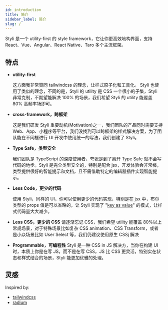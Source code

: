 ```yaml
---
id: introduction
title: 简介
sidebar_label: 简介
slug: /
---
```


Styli 是一个 utility-first 的 style framework，它让你更高效地构界面，支持 React、Vue、Angular、React Native、Taro 多个主流框架。

## 特点

- **utility-first**

  这方面我非常赞同 tailwindcss 的理念，让样式原子化和工具化。 Styli 也使用了类似的理念，不同的是，Styli 的 utility 是 CSS 一个很小的子集，Styli 非常克制，不期望能解决 100% 的场景，我们希望 Styli 的 utility 能覆盖 80% 高频率场即可。

- **cross-framework，跨框架**

  这是我们研发 Styli 重要动机(Motivation)之一，我们团队的产品同时需要支持 Web、App、小程序等平台，我们没找到可以跨框架的样式解决方案，为了团队能在不同框进行 UI 开发中使用统一的写法，我们创建了 Styli。

- **Type Safe，类型安全**

  我们团队是 TypeScript 的深度使用者，夸张是到了离开 Type Safe 就不会写代码的地步。Styli 是完全类型安全的，特别是配合 jsx，开发体验会非常棒，类型提供很好的智能提示和文档，且不需借助特定的编辑器插件实现智能提示。

- **Less Code，更少的代码**

  使用 Styli，同样的 UI，你可以使用更少的代码实现，特别是在 jsx 中，布尔类型的 props 值是可以省略的，让 Styli 实现了 "[key as value](TODO:)" 的模式，让样式代码量大大减少。

- **Less CSS，更少的 CSS**
  请逐渐忘记 CSS，我们希望 utility 能覆盖 80%以上常规场景，对于特殊场景比如复杂 CSS animation、CSS Transform，或者是小众场景比如 User Select 等，我们仍建议使用原生 CSSj 解决

- **Programmable，可编程性**
  Styli 是一种 CSS in JS 解决方，当你在构建 UI 时，本质上你是在写 JS，而不是在写 CSS，JS 比 CSS 更灵活，特别实在状态和样式结合的场景，Styli 能更加优雅的处理。

## 灵感

Inspired by:

- [tailwindcss](https://tailwindcss.com/)
- [radium](https://github.com/FormidableLabs/radium)
